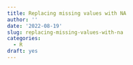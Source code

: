 ```yaml
---
title: Replacing missing values with NA
author: ''
date: '2022-08-19'
slug: replacing-missing-values-with-na
categories:
  - R
draft: yes
---
```

